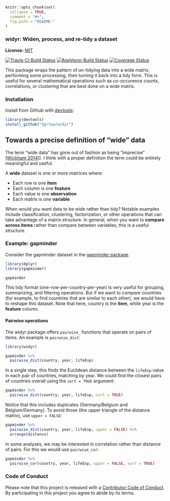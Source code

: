 <!-- README.md is generated from README.Rmd. Please edit that file -->

```r
knitr::opts_chunk$set(
  collapse = TRUE,
  comment = "#>",
  fig.path = "README-"
)
```

### widyr: Widen, process, and re-tidy a dataset

**License:** [MIT](https://opensource.org/licenses/MIT)

[![Travis-CI Build Status](https://travis-ci.org/dgrtwo/widyr.svg?branch=master)](https://travis-ci.org/dgrtwo/widyr)
[![AppVeyor Build Status](https://ci.appveyor.com/api/projects/status/github/dgrtwo/widyr?branch=master&svg=true)](https://ci.appveyor.com/project/dgrtwo/widyr)
[![Coverage Status](https://img.shields.io/codecov/c/github/dgrtwo/widyr/master.svg)](https://codecov.io/github/dgrtwo/widyr?branch=master)

This package wraps the pattern of un-tidying data into a wide matrix, performing some processing, then turning it back into a tidy form. This is useful for several mathematical operations such as co-occurence counts, correlations, or clustering that are best done on a wide matrix.

### Installation

Install from Github with [devtools](https://github.com/hadley/devtools):

```r
library(devtools)
install_github("dgrtwo/widyr")
```

## Towards a precise definition of "wide" data

The term "wide data" has gone out of fashion as being "imprecise" [(Wickham 2014)](http://vita.had.co.nz/papers/tidy-data.pdf)). I think with a proper definition the term could be entirely meaningful and useful.

A **wide** dataset is one or more matrices where:

* Each row is one **item**
* Each column is one **feature**
* Each value is one **observation**
* Each matrix is one **variable**

When would you want data to be wide rather than tidy? Notable examples include classification, clustering, factorization, or other operations that can take advantage of a matrix structure. In general, when you want to **compare across items** rather than compare between variables, this is a useful structure.

### Example: gapminder

Consider the gapminder dataset in the [gapminder package](https://cran.r-project.org/web/packages/gapminder/index.html).

```r
library(dplyr)
library(gapminder)

gapminder
```

This tidy format (one-row-per-country-per-year) is very useful for grouping, summarizing, and filtering operations. But if we want to *compare* countries (for example, to find countries that are similar to each other), we would have to reshape this dataset. Note that here, country is the **item**, while year is the **feature** column.

#### Pairwise operations

The widyr package offers `pairwise_` functions that operate on pairs of items. An example is `pairwise_dist`:

```r
library(widyr)

gapminder %>%
  pairwise_dist(country, year, lifeExp)
```

In a single step, this finds the Euclidean distance between the `lifeExp` value in each pair of countries, matching by year. We could find the closest pairs of countries overall using the `sort = TRUE` argument:

```r
gapminder %>%
  pairwise_dist(country, year, lifeExp, sort = TRUE)
```

Notice that this includes duplicates (Germany/Belgium and Belgium/Germany). To avoid those (the upper triangle of the distance matrix), use `upper = FALSE`:

```r
gapminder %>%
  pairwise_dist(country, year, lifeExp, upper = FALSE) %>%
  arrange(distance)
```

In some analyses, we may be interested in correlation rather than distance of pairs. For this we would use `pairwise_cor`:

```r
gapminder %>%
  pairwise_cor(country, year, lifeExp, upper = FALSE, sort = TRUE)
```

### Code of Conduct

Please note that this project is released with a [Contributor Code of Conduct](CONDUCT.md). By participating in this project you agree to abide by its terms.
